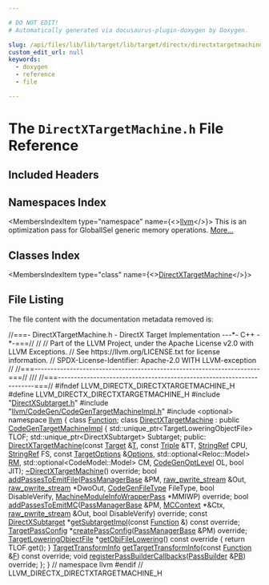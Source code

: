 ```yaml
---

# DO NOT EDIT!
# Automatically generated via docusaurus-plugin-doxygen by Doxygen.

slug: /api/files/lib/lib/target/lib/target/directx/directxtargetmachine-h
custom_edit_url: null
keywords:
  - doxygen
  - reference
  - file

---
```





# The `DirectXTargetMachine.h` File Reference

<DoxygenPage pluginConfig={pluginConfig}>



## Included Headers

<IncludesList>
<IncludesListItem
  filePath="DirectXSubtarget.h"
  permalink="/docs/api/files/lib/lib/target/lib/target/directx/directxsubtarget-h"
  isLocal="true" />
<IncludesListItem
  filePath="llvm/CodeGen/CodeGenTargetMachineImpl.h"
  permalink="/docs/api/files/include/include/llvm/include/llvm/codegen/codegentargetmachineimpl-h"
  isLocal="true" />
<IncludesListItem
  filePath="optional"
  permalink=""
  isLocal="false" />
</IncludesList>

## Namespaces Index

<MembersIndex>

<MembersIndexItem
  type="namespace"
  name={<><a href="/docs/api/namespaces/llvm">llvm</a></>}>
This is an optimization pass for GlobalISel generic memory operations. <a href="/docs/api/namespaces/llvm/#details">More...</a>
</MembersIndexItem>

</MembersIndex>

## Classes Index

<MembersIndex>

<MembersIndexItem
  type="class"
  name={<><a href="/docs/api/classes/llvm/directxtargetmachine">DirectXTargetMachine</a></>}>
</MembersIndexItem>

</MembersIndex>


## File Listing

The file content with the documentation metadata removed is:

<ProgramListing>

<Link id="l00001" /><CodeLine lineNumber="1"><Highlight kind="comment">//===- DirectXTargetMachine.h - DirectX Target Implementation ---&#42;- C++ -&#42;-===//</Highlight><Highlight kind="normal"></Highlight></CodeLine>
<Link id="l00002" /><CodeLine lineNumber="2"><Highlight kind="normal"></Highlight><Highlight kind="comment">//</Highlight><Highlight kind="normal"></Highlight></CodeLine>
<Link id="l00003" /><CodeLine lineNumber="3"><Highlight kind="normal"></Highlight><Highlight kind="comment">// Part of the LLVM Project, under the Apache License v2.0 with LLVM Exceptions.</Highlight><Highlight kind="normal"></Highlight></CodeLine>
<Link id="l00004" /><CodeLine lineNumber="4"><Highlight kind="normal"></Highlight><Highlight kind="comment">// See https://llvm.org/LICENSE.txt for license information.</Highlight><Highlight kind="normal"></Highlight></CodeLine>
<Link id="l00005" /><CodeLine lineNumber="5"><Highlight kind="normal"></Highlight><Highlight kind="comment">// SPDX-License-Identifier: Apache-2.0 WITH LLVM-exception</Highlight><Highlight kind="normal"></Highlight></CodeLine>
<Link id="l00006" /><CodeLine lineNumber="6"><Highlight kind="normal"></Highlight><Highlight kind="comment">//</Highlight><Highlight kind="normal"></Highlight></CodeLine>
<Link id="l00007" /><CodeLine lineNumber="7"><Highlight kind="normal"></Highlight><Highlight kind="comment">//===----------------------------------------------------------------------===//</Highlight><Highlight kind="comment"></Highlight></CodeLine>
<Link id="l00008" /><CodeLine lineNumber="8"><Highlight kind="comment">///</Highlight><Highlight kind="normal"></Highlight></CodeLine>
<Link id="l00009" /><CodeLine lineNumber="9"><Highlight kind="normal"></Highlight><Highlight kind="comment">//===----------------------------------------------------------------------===//</Highlight><Highlight kind="normal"></Highlight></CodeLine>
<Link id="l00010" /><CodeLine lineNumber="10"><Highlight kind="normal"></Highlight></CodeLine>
<Link id="l00011" /><CodeLine lineNumber="11"><Highlight kind="normal"></Highlight><Highlight kind="preprocessor">#ifndef LLVM&#95;DIRECTX&#95;DIRECTXTARGETMACHINE&#95;H</Highlight><Highlight kind="normal"></Highlight></CodeLine>
<Link id="l00012" /><CodeLine lineNumber="12"><Highlight kind="normal"></Highlight><Highlight kind="preprocessor">#define LLVM&#95;DIRECTX&#95;DIRECTXTARGETMACHINE&#95;H</Highlight><Highlight kind="normal"></Highlight></CodeLine>
<Link id="l00013" /><CodeLine lineNumber="13"><Highlight kind="normal"></Highlight></CodeLine>
<Link id="l00014" /><CodeLine lineNumber="14"><Highlight kind="normal"></Highlight><Highlight kind="preprocessor">#include &quot;<a href="/docs/api/files/lib/lib/target/lib/target/directx/directxsubtarget-h">DirectXSubtarget.h</a>&quot;</Highlight><Highlight kind="normal"></Highlight></CodeLine>
<Link id="l00015" /><CodeLine lineNumber="15"><Highlight kind="normal"></Highlight><Highlight kind="preprocessor">#include &quot;<a href="/docs/api/files/include/include/llvm/include/llvm/codegen/codegentargetmachineimpl-h">llvm/CodeGen/CodeGenTargetMachineImpl.h</a>&quot;</Highlight><Highlight kind="normal"></Highlight></CodeLine>
<Link id="l00016" /><CodeLine lineNumber="16"><Highlight kind="normal"></Highlight><Highlight kind="preprocessor">#include &lt;optional&gt;</Highlight><Highlight kind="normal"></Highlight></CodeLine>
<Link id="l00017" /><CodeLine lineNumber="17"><Highlight kind="normal"></Highlight></CodeLine>
<Link id="l00018" /><CodeLine lineNumber="18"><Highlight kind="normal"></Highlight><Highlight kind="keyword">namespace </Highlight><Highlight kind="normal"><a href="/docs/api/namespaces/llvm">llvm</a> &#123;</Highlight></CodeLine>
<Link id="l00019" /><CodeLine lineNumber="19"><Highlight kind="normal"></Highlight><Highlight kind="keyword">class </Highlight><Highlight kind="normal"><a href="/docs/api/classes/llvm/function">Function</a>;</Highlight></CodeLine>
<Link id="l00020" /><CodeLine lineNumber="20" lineLink="/docs/api/classes/llvm/directxtargetmachine"><Highlight kind="normal"></Highlight><Highlight kind="keyword">class </Highlight><Highlight kind="normal"><a href="/docs/api/classes/llvm/directxtargetmachine/#a6481c4d2d43db381d48cc39fa16e57ea">DirectXTargetMachine</a> : </Highlight><Highlight kind="keyword">public</Highlight><Highlight kind="normal"> <a href="/docs/api/classes/llvm/codegentargetmachineimpl/#a4480a9aa1ec7c3115acc998e187f5ab3">CodeGenTargetMachineImpl</a> &#123;</Highlight></CodeLine>
<Link id="l00021" /><CodeLine lineNumber="21"><Highlight kind="normal">  std::unique&#95;ptr&lt;TargetLoweringObjectFile&gt; TLOF;</Highlight></CodeLine>
<Link id="l00022" /><CodeLine lineNumber="22"><Highlight kind="normal">  std::unique&#95;ptr&lt;DirectXSubtarget&gt; Subtarget;</Highlight></CodeLine>
<Link id="l00023" /><CodeLine lineNumber="23"><Highlight kind="normal"></Highlight></CodeLine>
<Link id="l00024" /><CodeLine lineNumber="24"><Highlight kind="normal"></Highlight><Highlight kind="keyword">public</Highlight><Highlight kind="normal">:</Highlight></CodeLine>
<Link id="l00025" /><CodeLine lineNumber="25"><Highlight kind="normal">  <a href="/docs/api/classes/llvm/directxtargetmachine/#a6481c4d2d43db381d48cc39fa16e57ea">DirectXTargetMachine</a>(</Highlight><Highlight kind="keyword">const</Highlight><Highlight kind="normal"> <a href="/docs/api/classes/llvm/target">Target</a> &amp;<a href="/docs/api/files/lib/lib/target/lib/target/mips/mips16isellowering-cpp/#a0acb682b8260ab1c60b918599864e2e5">T</a>, </Highlight><Highlight kind="keyword">const</Highlight><Highlight kind="normal"> <a href="/docs/api/classes/llvm/triple">Triple</a> &amp;TT, <a href="/docs/api/classes/llvm/stringref">StringRef</a> CPU,</Highlight></CodeLine>
<Link id="l00026" /><CodeLine lineNumber="26"><Highlight kind="normal">                       <a href="/docs/api/classes/llvm/stringref">StringRef</a> FS, </Highlight><Highlight kind="keyword">const</Highlight><Highlight kind="normal"> <a href="/docs/api/classes/llvm/targetoptions">TargetOptions</a> &amp;<a href="/docs/api/classes/llvm/targetmachine/#ab1fb67187fc37e569cc5171cbebba873">Options</a>,</Highlight></CodeLine>
<Link id="l00027" /><CodeLine lineNumber="27"><Highlight kind="normal">                       std::optional&lt;Reloc::Model&gt; <a href="/docs/api/classes/llvm/targetmachine/#a588867fa922c392886b07e0ad42038b4">RM</a>,</Highlight></CodeLine>
<Link id="l00028" /><CodeLine lineNumber="28"><Highlight kind="normal">                       std::optional&lt;CodeModel::Model&gt; CM, <a href="/docs/api/namespaces/llvm/#a8ec1bf8d7b792ca9fac56f8514db18d2">CodeGenOptLevel</a> OL,</Highlight></CodeLine>
<Link id="l00029" /><CodeLine lineNumber="29"><Highlight kind="normal">                       </Highlight><Highlight kind="keywordtype">bool</Highlight><Highlight kind="normal"> JIT);</Highlight></CodeLine>
<Link id="l00030" /><CodeLine lineNumber="30"><Highlight kind="normal"></Highlight></CodeLine>
<Link id="l00031" /><CodeLine lineNumber="31"><Highlight kind="normal">  <a href="/docs/api/classes/llvm/directxtargetmachine/#a553980ac5f807f6d419bc4c5ca167f83">~DirectXTargetMachine</a>() </Highlight><Highlight kind="keyword">override</Highlight><Highlight kind="normal">;</Highlight></CodeLine>
<Link id="l00032" /><CodeLine lineNumber="32"><Highlight kind="normal"></Highlight></CodeLine>
<Link id="l00033" /><CodeLine lineNumber="33"><Highlight kind="normal">  </Highlight><Highlight kind="keywordtype">bool</Highlight><Highlight kind="normal"> <a href="/docs/api/classes/llvm/directxtargetmachine/#ac9ec6dcf573b94dece0bcd8511579e4d">addPassesToEmitFile</a>(<a href="/docs/api/classes/llvm/legacy/passmanagerbase">PassManagerBase</a> &amp;PM, <a href="/docs/api/classes/llvm/raw-pwrite-stream">raw&#95;pwrite&#95;stream</a> &amp;Out,</Highlight></CodeLine>
<Link id="l00034" /><CodeLine lineNumber="34"><Highlight kind="normal">                           <a href="/docs/api/classes/llvm/raw-pwrite-stream">raw&#95;pwrite&#95;stream</a> &#42;DwoOut, <a href="/docs/api/namespaces/llvm/#a73b761f8d40500a5a28889569526b260">CodeGenFileType</a> FileType,</Highlight></CodeLine>
<Link id="l00035" /><CodeLine lineNumber="35"><Highlight kind="normal">                           </Highlight><Highlight kind="keywordtype">bool</Highlight><Highlight kind="normal"> DisableVerify,</Highlight></CodeLine>
<Link id="l00036" /><CodeLine lineNumber="36"><Highlight kind="normal">                           <a href="/docs/api/classes/llvm/machinemoduleinfowrapperpass">MachineModuleInfoWrapperPass</a> &#42;MMIWP) </Highlight><Highlight kind="keyword">override</Highlight><Highlight kind="normal">;</Highlight></CodeLine>
<Link id="l00037" /><CodeLine lineNumber="37"><Highlight kind="normal"></Highlight></CodeLine>
<Link id="l00038" /><CodeLine lineNumber="38"><Highlight kind="normal">  </Highlight><Highlight kind="keywordtype">bool</Highlight><Highlight kind="normal"> <a href="/docs/api/classes/llvm/directxtargetmachine/#af1fa9db23b9346cbce69e6842e4ef6e4">addPassesToEmitMC</a>(<a href="/docs/api/classes/llvm/legacy/passmanagerbase">PassManagerBase</a> &amp;PM, <a href="/docs/api/classes/llvm/mccontext">MCContext</a> &#42;&amp;Ctx,</Highlight></CodeLine>
<Link id="l00039" /><CodeLine lineNumber="39"><Highlight kind="normal">                         <a href="/docs/api/classes/llvm/raw-pwrite-stream">raw&#95;pwrite&#95;stream</a> &amp;Out, </Highlight><Highlight kind="keywordtype">bool</Highlight><Highlight kind="normal"> DisableVerify) </Highlight><Highlight kind="keyword">override</Highlight><Highlight kind="normal">;</Highlight></CodeLine>
<Link id="l00040" /><CodeLine lineNumber="40"><Highlight kind="normal"></Highlight></CodeLine>
<Link id="l00041" /><CodeLine lineNumber="41"><Highlight kind="normal">  </Highlight><Highlight kind="keyword">const</Highlight><Highlight kind="normal"> <a href="/docs/api/classes/llvm/directxsubtarget">DirectXSubtarget</a> &#42;<a href="/docs/api/classes/llvm/directxtargetmachine/#ac2929ee021f17fceb935241fa501be4e">getSubtargetImpl</a>(</Highlight><Highlight kind="keyword">const</Highlight><Highlight kind="normal"> <a href="/docs/api/classes/llvm/function">Function</a> &amp;) </Highlight><Highlight kind="keyword">const override</Highlight><Highlight kind="normal">;</Highlight></CodeLine>
<Link id="l00042" /><CodeLine lineNumber="42"><Highlight kind="normal"></Highlight></CodeLine>
<Link id="l00043" /><CodeLine lineNumber="43"><Highlight kind="normal">  <a href="/docs/api/classes/llvm/targetpassconfig">TargetPassConfig</a> &#42;<a href="/docs/api/classes/llvm/directxtargetmachine/#a34bed5e861468e6960983cbc1479cfeb">createPassConfig</a>(<a href="/docs/api/classes/llvm/legacy/passmanagerbase">PassManagerBase</a> &amp;PM) </Highlight><Highlight kind="keyword">override</Highlight><Highlight kind="normal">;</Highlight></CodeLine>
<Link id="l00044" /><CodeLine lineNumber="44"><Highlight kind="normal"></Highlight></CodeLine>
<Link id="l00045" /><CodeLine lineNumber="45" lineLink="/docs/api/classes/llvm/directxtargetmachine/#a72596585053313c8395c5bf461e4d08a"><Highlight kind="normal">  <a href="/docs/api/classes/llvm/targetloweringobjectfile">TargetLoweringObjectFile</a> &#42;<a href="/docs/api/classes/llvm/directxtargetmachine/#a72596585053313c8395c5bf461e4d08a">getObjFileLowering</a>()</Highlight><Highlight kind="keyword"> const override </Highlight><Highlight kind="normal">&#123;</Highlight></CodeLine>
<Link id="l00046" /><CodeLine lineNumber="46"><Highlight kind="normal">    </Highlight><Highlight kind="keywordflow">return</Highlight><Highlight kind="normal"> TLOF.get();</Highlight></CodeLine>
<Link id="l00047" /><CodeLine lineNumber="47"><Highlight kind="normal">  &#125;</Highlight></CodeLine>
<Link id="l00048" /><CodeLine lineNumber="48"><Highlight kind="normal"></Highlight></CodeLine>
<Link id="l00049" /><CodeLine lineNumber="49"><Highlight kind="normal">  <a href="/docs/api/classes/llvm/targettransforminfo">TargetTransformInfo</a> <a href="/docs/api/classes/llvm/directxtargetmachine/#a44bb013ebe7df275f5abd1bf27a342fe">getTargetTransformInfo</a>(</Highlight><Highlight kind="keyword">const</Highlight><Highlight kind="normal"> <a href="/docs/api/classes/llvm/function">Function</a> &amp;<a href="/docs/api/files/lib/lib/support/md5-cpp/#a96d73bbd7af15cb1fc38c3f4a3bd82e9">F</a>) </Highlight><Highlight kind="keyword">const override</Highlight><Highlight kind="normal">;</Highlight></CodeLine>
<Link id="l00050" /><CodeLine lineNumber="50"><Highlight kind="normal">  </Highlight><Highlight kind="keywordtype">void</Highlight><Highlight kind="normal"> <a href="/docs/api/classes/llvm/directxtargetmachine/#afe8c3dac47046a33c795f3de88524692">registerPassBuilderCallbacks</a>(<a href="/docs/api/classes/llvm/passbuilder">PassBuilder</a> &amp;<a href="/docs/api/files/lib/lib/passes/passbuilderbindings-cpp/#afd1501c49c84f3addfd108c2484f5674">PB</a>) </Highlight><Highlight kind="keyword">override</Highlight><Highlight kind="normal">;</Highlight></CodeLine>
<Link id="l00051" /><CodeLine lineNumber="51"><Highlight kind="normal">&#125;;</Highlight></CodeLine>
<Link id="l00052" /><CodeLine lineNumber="52"><Highlight kind="normal">&#125; </Highlight><Highlight kind="comment">// namespace llvm</Highlight><Highlight kind="normal"></Highlight></CodeLine>
<Link id="l00053" /><CodeLine lineNumber="53"><Highlight kind="normal"></Highlight></CodeLine>
<Link id="l00054" /><CodeLine lineNumber="54"><Highlight kind="normal"></Highlight><Highlight kind="preprocessor">#endif </Highlight><Highlight kind="comment">// LLVM&#95;DIRECTX&#95;DIRECTXTARGETMACHINE&#95;H</Highlight><Highlight kind="normal"></Highlight></CodeLine>

</ProgramListing>

</DoxygenPage>
